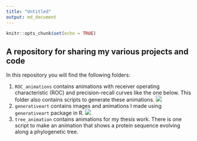 ```yaml
---
title: "Untitled"
output: md_document
---
```


```r
knitr::opts_chunk$set(echo = TRUE)
```

## A repository for sharing my various projects and code

In this repository you will find the following folders:

1. `ROC_animations` contains animations with receiver operating characteristic (ROC) and precision-recall curves like the one below. This folder also contains scripts to generate these animations.
![](ROC_animation/animations/ROC.gif)
2. `generativeart` contains images and animations I made using `generativeart` package in R.
![](generativeart/images/2018-11-18-11-09_seed_3257.png)
3. `tree_animation` contains animations for my thesis work. There is one script to make an animation that shows a protein sequence evolving along a phylogenetic tree. 
